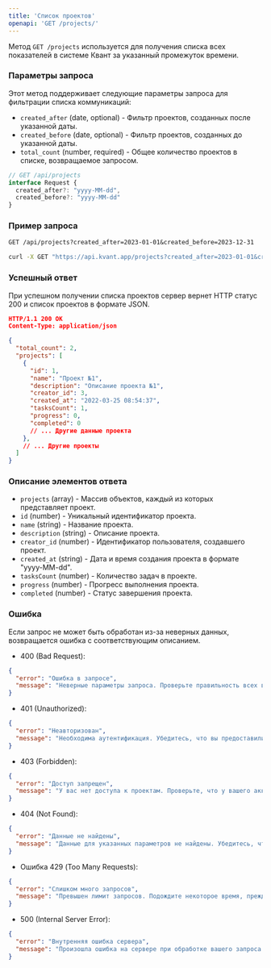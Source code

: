 ```yaml
---
title: 'Список проектов'
openapi: 'GET /projects/'
---
```

Метод `GET /projects` используется для получения списка всех показателей в системе Квант за указанный промежуток времени.

### Параметры запроса

Этот метод поддерживает следующие параметры запроса для фильтрации списка коммуникаций:

- `created_after` (date, optional) - Фильтр проектов, созданных после указанной даты.
- `created_before` (date, optional) - Фильтр проектов, созданных до указанной даты.
- `total_count` (number, required) - Общее количество проектов в списке, возвращаемое запросом.


```typescript
// GET /api/projects
interface Request { 
  created_after?: "yyyy-MM-dd",
  created_before?: "yyyy-MM-dd"
}
```

### Пример запроса

<CodeGroup>

```md Request
GET /api/projects?created_after=2023-01-01&created_before=2023-12-31
```

```bash cURL
curl -X GET "https://api.kvant.app/projects?created_after=2023-01-01&created_before=2023-12-31"
```

</CodeGroup>

### Успешный ответ
При успешном получении списка проектов сервер вернет HTTP статус 200 и список проектов в формате JSON.

```json
HTTP/1.1 200 OK
Content-Type: application/json

{
  "total_count": 2,
  "projects": [
    {
      "id": 1,
      "name": "Проект №1",
      "description": "Описание проекта №1",
      "creator_id": 3,
      "created_at": "2022-03-25 08:54:37",
      "tasksCount": 1,
      "progress": 0,
      "completed": 0
      // ... Другие данные проекта
    },
    // ... Другие проекты
  ]
}
```
### Описание элементов ответа

- `projects` (array) - Массив объектов, каждый из которых представляет проект.
- `id` (number) - Уникальный идентификатор проекта.
- `name` (string) - Название проекта.
- `description` (string) - Описание проекта.
- `creator_id` (number) - Идентификатор пользователя, создавшего проект.
- `created_at` (string) - Дата и время создания проекта в формате "yyyy-MM-dd".
- `tasksCount` (number) - Количество задач в проекте.
- `progress` (number) - Прогресс выполнения проекта.
- `completed` (number) - Статус завершения проекта.

### Ошибка
Если запрос не может быть обработан из-за неверных данных, возвращается ошибка с соответствующим описанием.

- 400 (Bad Request):
```json
{
  "error": "Ошибка в запросе",
  "message": "Неверные параметры запроса. Проверьте правильность всех введенных данных"
}
```

- 401 (Unauthorized):
```json
{
  "error": "Неавторизован",
  "message": "Необходима аутентификация. Убедитесь, что вы предоставили правильный API-ключ в заголовке запроса."
}
```
- 403 (Forbidden):
```json
{
  "error": "Доступ запрещен",
  "message": "У вас нет доступа к проектам. Проверьте, что у вашего аккаунта есть соответствующие права доступа."
}
```
- 404 (Not Found):
```json
{
  "error": "Данные не найдены",
  "message": "Данные для указанных параметров не найдены. Убедитесь, что вы ввели корректные даты или идентификатор функции."
}
```
- Ошибка 429 (Too Many Requests):
```json
{
  "error": "Слишком много запросов",
  "message": "Превышен лимит запросов. Подождите некоторое время, прежде чем отправлять новый запрос."
}
```
- 500 (Internal Server Error):
```json
{
  "error": "Внутренняя ошибка сервера",
  "message": "Произошла ошибка на сервере при обработке вашего запроса. Пожалуйста, попробуйте еще раз позже или обратитесь в службу поддержки."
}
```